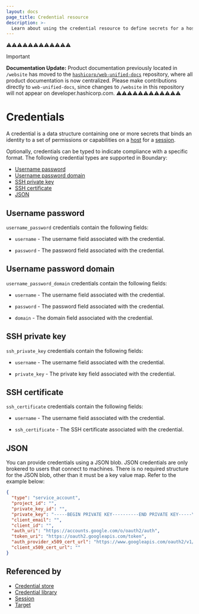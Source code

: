 ```yaml
---
layout: docs
page_title: Credential resource
description: >-
  Learn about using the credential resource to define secrets for a host. Understand username password, SSH private key, SSH certificate, and JSON credential types.
---
```


⚠️⚠️⚠️⚠️⚠️⚠️⚠️⚠️⚠️⚠️⚠️⚠️
> [!IMPORTANT]  
> **Documentation Update:** Product documentation previously located in `/website` has moved to the [`hashicorp/web-unified-docs`](https://github.com/hashicorp/web-unified-docs) repository, where all product documentation is now centralized. Please make contributions directly to `web-unified-docs`, since changes to `/website` in this repository will not appear on developer.hashicorp.com.
⚠️⚠️⚠️⚠️⚠️⚠️⚠️⚠️⚠️⚠️⚠️⚠️

# Credentials

A credential is a data structure containing one or more secrets that binds an identity to a set of permissions or capabilities on a [host][] for a [session][].

Optionally, credentials can be typed to indicate compliance with a specific format.
The following credential types are supported in Boundary:

- [Username password](#username-password)
- [Username password domain](#username-password-domain)
- [SSH private key](#ssh-private-key)
- [SSH certificate](#ssh-certificate)
- [JSON](#json)

## Username password

`username_password` credentials contain the following fields:

- `username` - The username field associated with the credential.

- `password` - The password field associated with the credential.

## Username password domain

`username_password_domain` credentials contain the following fields:

- `username` - The username field associated with the credential.

- `password` - The password field associated with the credential.

- `domain` - The domain field associated with the credential.

## SSH private key

`ssh_private_key` credentials contain the following fields:

- `username` - The username field associated with the credential.

- `private_key` - The private key field associated with the credential.

## SSH certificate

`ssh_certificate` credentials contain the following fields:

- `username` -  The username field associated with the credential.

- `ssh_certificate` - The SSH certificate associated with the credential.

## JSON

You can provide credentials using a JSON blob.
JSON credentials are only brokered to users that connect to machines.
There is no required structure for the JSON blob, other than it must be a key value map.
Refer to the example below:

<CodeBlockConfig heading="JSON credentials blob example">

```JSON
{
  "type": "service_account",
  "project_id": "",
  "private_key_id": "",
  "private_key": "-----BEGIN PRIVATE KEY----------END PRIVATE KEY-----\n",
  "client_email": "",
  "client_id": "",
  "auth_uri": "https://accounts.google.com/o/oauth2/auth",
  "token_uri": "https://oauth2.googleapis.com/token",
  "auth_provider_x509_cert_url": "https://www.googleapis.com/oauth2/v1/certs",
  "client_x509_cert_url": ""
}
```

</CodeBlockConfig>

## Referenced by

- [Credential store][]
- [Credential library][]
- [Session][]
- [Target][]

[credential library]: /boundary/docs/domain-model/credential-libraries
[credential libraries]: /boundary/docs/domain-model/credential-libraries
[credential store]: /boundary/docs/domain-model/credential-stores
[credential stores]: /boundary/docs/domain-model/credential-stores
[host]: /boundary/docs/domain-model/hosts
[session]: /boundary/docs/domain-model/sessions
[target]: /boundary/docs/domain-model/targets
